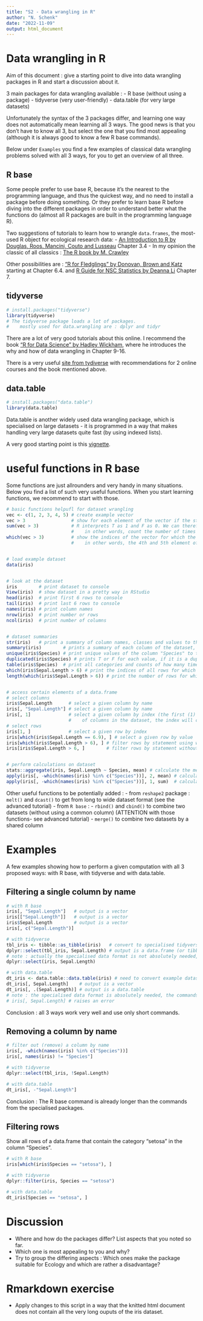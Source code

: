 ```yaml
---
title: "S2 - Data wrangling in R"
author: "N. Schenk"
date: "2022-11-09"
output: html_document
---
```


# Data wrangling in R

Aim of this document : give a starting point to dive into data wrangling packages in R and start a discussion about it.

3 main packages for data wrangling available : 
- R base (without using a package)
- tidyverse (very user-friendly)
- data.table (for very large datasets)

Unfortunately the syntax of the 3 packages differ, and learning one way does not automatically mean learning all 3 ways. The good news is that you don't have to know all 3, but select the one that you find most appealing (although it is always good to know a few R base commands).

Below under `Examples` you find a few examples of classical data wrangling problems solved with all 3 ways, for you to get an overview of all three.

## R base
Some people prefer to use base R, because it's the nearest to the programming language, and thus the quickest way, and no need to install a package before doing something. Or they prefer to learn base R before diving into the different packages in order to understand better what the functions do (almost all R packages are built in the programming language R).

Two suggestions of tutorials to learn how to wrangle `data.frames`, the most-used R object for ecological research data:
- [An Introduction to R by Douglas, Roos, Mancini, Couto and Lusseau](https://intro2r.com/wrangling-data-frames.html) Chapter 3.4
- In my opinion the classic of all classics : [The R book by M. Crawley](http://www.ievbras.ru/ecostat/Kiril/R/Biblio_N/R_Eng/Crawley2013.pdf)

Other possibilities are : ["R for Fledglings" by Donovan, Brown and Katz](https://www.uvm.edu/~tdonovan/RforFledglings/) starting at Chapter 6.4. and [R Guide for NSC Statistics by Deanna Li](https://bookdown.org/dli/rguide/working-with-dataset.html) Chapter 7.




## tidyverse
```r
# install.packages("tidyverse")
library(tidyverse)
# The tidyverse package loads a lot of packages.
#    mostly used for data.wrangling are : dplyr and tidyr
```

There are a lot of very good tutorials about this online. I recommend the book ["R for Data Science" by Hadley Wickham](https://r4ds.had.co.nz/wrangle-intro.html), where he introduces the why and how of data wrangling in Chapter 9-16.

There is a very useful [site from tydiverse](https://www.tidyverse.org/learn/) with recommendations for 2 online courses and the book mentioned above.


## data.table
```r
# install.packages("data.table")
library(data.table)
```
Data.table is another widely used data wrangling package, which is specialised on large datasets - it is programmed in a way that makes handling very large datasets quite fast (by using indexed lists).

A very good starting point is this [vignette](https://cran.r-project.org/web/packages/data.table/vignettes/datatable-intro.html).


# useful functions in R base
Some functions are just allrounders and very handy in many situations. Below you find a list of such very useful functions. When you start learning functions, we recommend to start with those.
```r
# basic functions helpufl for dataset wrangling
vec <- c(1, 2, 3, 4, 5) # create example vector
vec > 3                 # show for each element of the vector if the statement is true or false
sum(vec > 3)            # R interprets T as 1 and F as 0. We can therefore use sum() to count the number of times T occurs.
                        #    in other words, count the number of times the statement is true for our vector
which(vec > 3)          # show the indices of the vector for which the statement is true
                        #    in other words, the 4th and 5th element of the vector are larger than 3


# load example dataset
data(iris)


# look at the dataset
iris        # print dataset to console
View(iris)  # show dataset in a pretty way in RStudio
head(iris)  # print first 6 rows to console
tail(iris)  # print last 6 rows to console
names(iris) # print column names
nrow(iris)  # print number or rows
ncol(iris)  # print number of columns


# dataset summaries
str(iris)   # print a summary of column names, classes and values to the console
summary(iris)        # prints a summary of each column of the dataset, with mean, 1-3 quantile, min and max
unique(iris$Species) # print unique values of the column "Species" to the console, if the column e.g. contains categories
duplicated(iris$Species) # prints T or F for each value, if it is a duplicate = if it has occurred before
table(iris$Species)  # print all categories and counts of how many times a given value appears
which(iris$Sepal.Length > 6) # print the indices of all rows for which the statement is true
length(which(iris$Sepal.Length > 6)) # print the number of rows for which the statement is true


# access certain elements of a data.frame
# select columns
iris$Sepal.Length      # select a given column by name
iris[, "Sepal.Length"] # select a given column by name
iris[, 1]              # select a given column by index (the first (1) column). Note : is error prone, if you change the order
                       #    of columns in the dataset, the index will change
# select rows
iris[1, ]              # select a given row by index
iris[which(iris$Sepal.Length == 6.9), ] # select a given row by value
iris[which(iris$Sepal.Length > 6), ] # filter rows by statement using which
iris[iris$Sepal.Length > 6, ]        # filter rows by statement without using which


# perform calculations on dataset
stats::aggregate(iris, Sepal.Length ~ Species, mean) # calculate the mean Sepal.Length of each Species
apply(iris[, -which(names(iris) %in% c("Species"))], 2, mean) # calculate the mean of each column except the Species column
apply(iris[, -which(names(iris) %in% c("Species"))], 1, sum)  # calculate the sum of each row from the iris dataset without the Species column
```

Other useful functions to be potentially added : 
- from `reshape2` package : `melt()` and `dcast()` to get from long to wide dataset format (see the advanced tutorial)
- from `R base` : 
    - `rbind()` and `cbind()` to combine two datasets (without using a common column) (ATTENTION with those functions- see advanced tutorial)
    - `merge()` to combine two datasets by a shared column


# Examples
A few examples showing how to perform a given computation with all 3 proposed ways: with R base, with tidyverse and with data.table.

## Filtering a single column by name
```r
# with R base
iris[, "Sepal.Length"]   # output is a vector
iris[["Sepal.Length"]]   # output is a vector
iris$Sepal.Length        # output is a vector
iris[, c("Sepal.Length")]

# with tidyverse
tbl_iris <- tibble::as_tibble(iris)   # convert to specialised tidyverse format
dplyr::select(tbl_iris, Sepal.Length) # output is a data.frame (or tibble, the format used in tidyverse)
# note : actually the specialised data format is not absolutely needed, the commands also work on data.frames :
dplyr::select(iris, Sepal.Length) 

# with data.table
dt_iris <- data.table::data.table(iris) # need to convert example dataset to data.table format
dt_iris[, Sepal.Length]    # output is a vector
dt_iris[, .(Sepal.Length)] # output is a data.table
# note : the specialised data format is absolutely needed, the commands do not work on data.frames :
# iris[, Sepal.Length] # raises an error
```
Conclusion : all 3 ways work very well and use only short commands.


## Removing a column by name
```r
# filter out (remove) a column by name
iris[, -which(names(iris) %in% c("Species"))]
iris[, names(iris) != "Species"]

# with tidyverse
dplyr::select(tbl_iris, !Sepal.Length)

# with data.table
dt_iris[, -"Sepal.Length"]
```
Conclusion : The R base command is already longer than the commands from the specialised packages.


## Filtering rows
Show all rows of a data.frame that contain the category "setosa" in the column "Species".
```r
# with R base
iris[which(iris$Species == "setosa"), ]

# with tidyverse
dplyr::filter(iris, Species == "setosa")

# with data.table
dt_iris[Species == "setosa", ]
```


# Discussion
- Where and how do the packages differ? List aspects that you noted so far.
- Which one is most appealing to you and why?
- Try to group the differing aspects : Which ones make the package suitable for Ecology and which are rather a disadvantage?


# Rmarkdown exercise 
- Apply changes to this script in a way that the knitted html document does not contain all the very long ouputs of the iris dataset.
